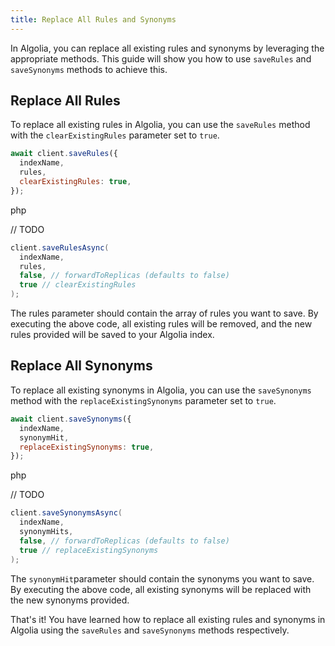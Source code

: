 ```yaml
---
title: Replace All Rules and Synonyms
---
```



In Algolia, you can replace all existing rules and synonyms by leveraging the appropriate methods. This guide will show you how to use `saveRules` and `saveSynonyms` methods to achieve this.

## Replace All Rules

To replace all existing rules in Algolia, you can use the `saveRules` method with the `clearExistingRules` parameter set to `true`.

<TabsLanguage>
<TabItem value="javascript">

```javascript
await client.saveRules({
  indexName,
  rules,
  clearExistingRules: true,
});
```

</TabItem>
<TabItem value="php">

php

// TODO

</TabItem>
<TabItem value="java">

```java
client.saveRulesAsync(
  indexName, 
  rules, 
  false, // forwardToReplicas (defaults to false)
  true // clearExistingRules
);
```

</TabItem>
</TabsLanguage>

The rules parameter should contain the array of rules you want to save.
By executing the above code, all existing rules will be removed, and the new rules provided will be saved to your Algolia index.

## Replace All Synonyms

To replace all existing synonyms in Algolia, you can use the `saveSynonyms` method with the `replaceExistingSynonyms` parameter set to `true`.

<TabsLanguage>
<TabItem value="javascript">

```javascript
await client.saveSynonyms({
  indexName,
  synonymHit,
  replaceExistingSynonyms: true,
});
```

</TabItem>
<TabItem value="php">

php

// TODO

</TabItem>
<TabItem value="java">

```java
client.saveSynonymsAsync(
  indexName, 
  synonymHits, 
  false, // forwardToReplicas (defaults to false)
  true // replaceExistingSynonyms
);
```

</TabItem>
</TabsLanguage>

The `synonymHit`parameter should contain the synonyms you want to save.
By executing the above code, all existing synonyms will be replaced with the new synonyms provided.

That's it! You have learned how to replace all existing rules and synonyms in Algolia using the `saveRules` and `saveSynonyms` methods respectively.